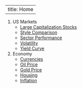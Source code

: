 ﻿---
title: Home
---

1. US Markets
   - [Large Capitalization Stocks](large.html)
   - [Style Comparison](styles.html)
   - [Sector Performance](sectors.html)
   - [Volatility](vix.html)
   - [Yield Curve](yieldcurve.html)
2. Economy
   - [Currencies](currencies.html)
   - [Oil Price](oil.html)
   - [Gold Price](gold.html)
   - [Housing](housing.html)
   - [Inflation](inflation.html)
